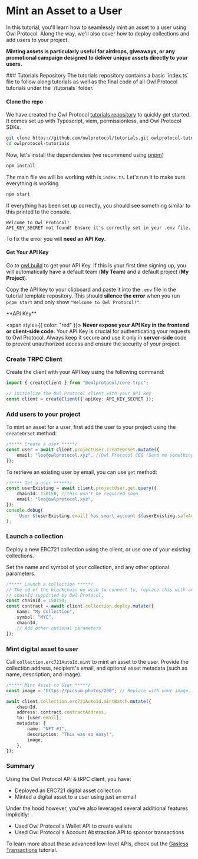 
# Mint an Asset to a User

In this tutorial, you'll learn how to seamlessly mint an asset to a user using Owl Protocol. Along the way, we'll also cover how to deploy collections and add users to your project.

**Minting assets is particularly useful for airdrops, giveaways, or any promotional campaign designed to deliver unique assets directly to your users.**

<Steps>
### Tutorials Repository
<Callout>
    The tutorials repository contains a basic `index.ts` file to follow along tutorials as well as the final code of all Owl Protocol tutorials under the `/tutorials` folder.
</Callout>

#### Clone the repo

We have created the Owl Protocol [tutorials repository](https://github.com/owlprotocol/tutorials.git) to quickly get started. It comes set up with Typescript, viem, permissionless, and Owl Protocol SDKs.

```bash
git clone https://github.com/owlprotocol/tutorials.git owlprotocol-tutorials
cd owlprotocol-tutorials
```

Now, let's install the dependencies (we recommend using [pnpm](https://pnpm.io/))

```sh npm2yarn
npm install
```

The main file we will be working with is `index.ts`. Let's run it to make sure everything is working

```sh npm2yarn
npm start
```

If everything has been set up correctly, you should see something similar to this printed to the console.

```
Welcome to Owl Protocol!
API_KEY_SECRET not found! Ensure it's correctly set in your .env file.
```

To fix the error you will **need an API Key**.

#### Get Your API Key

Go to [owl.build](https://owl.build) to get your API Key. If this is your first time signing up, you will automatically have a default team (**My Team**) and a default project (**My Project**).

Copy the API key to your clipboard and paste it into the `.env` file in the tutorial template repository. This should **silence the error** when you run `pnpm start` and only show `"Welcome to Owl Protocol!"`.

<Callout type="warning">
  **API Key**

<span style={{ color: "red" }}>
    **Never expose your API Key in the frontend or client-side code.**
</span>
Your API Key is crucial for authenticating your requests to Owl Protocol. Always
keep it secure and use it only in **server-side** code to prevent unauthorized access
and ensure the security of your project.

</Callout>


<Screenshot src={projectApiKey} alt="projectApiKey" />

### Create TRPC Client

Create the client with your API key using the following command:

```ts copy showLineNumbers
import { createClient } from "@owlprotocol/core-trpc";

// Initialize the Owl Protocol client with your API key
const client = createClient({ apiKey: API_KEY_SECRET });
```

### Add users to your project

To mint an asset for a user, first add the user to your project using the `createOrSet` method:

```ts copy showLineNumbers
/***** Create a user *****/
const user = await client.projectUser.createOrSet.mutate({
    email: "leo@owlprotocol.xyz", //Owl Protocol CEO (Send me something cool!)
});
```

To retrieve an existing user by email, you can use `get` method:

```typescript
/***** Get a user ******/
const userExisting = await client.projectUser.get.query({
    chainId: 150150, //this won't be required soon
    email: "leo@owlprotocol.xyz",
});
console.debug(
    `User ${userExisting.email} has smart account ${userExisting.safeAddress}`
);
```

### Launch a collection

Deploy a new ERC721 collection using the client, or use one of your existing collections.

Set the name and symbol of your collection, and any other optional parameters.

```ts copy showLineNumbers
/***** Launch a collection *****/
// The id of the blockchain we wish to connect to, replace this with any
// chainId supported by Owl Protocol.
const chainId = 150150;
const contract = await client.collection.deploy.mutate({
    name: "My Collection",
    symbol: "MYC",
    chainId,
    // Add other optional parameters
});
```

### Mint digital asset to user

Call `collection.erc721AutoId.mint` to mint an asset to the user. Provide the collection address, recipient's email, and optional asset metadata (such as name, description, and image).

```ts copy showLineNumbers
/***** Mint Asset to User *****/
const image = "https://picsum.photos/200"; // Replace with your image. Make sure the image is properly hosted online.

await client.collection.erc721AutoId.mintBatch.mutate({
    chainId,
    address: contract.contractAddress,
    to: [user.email],
    metadata: {
        name: "NFT #1",
        description: "This was so easy!",
        image,
    },
});
```

</Steps>

### Summary

Using the Owl Protocol API & tRPC client, you have:

-   Deployed an ERC721 digital asset collection
-   Minted a digital asset to a user using just an email

Under the hood however, you've also leveraged several additional features implicitly:

-   Used Owl Protocol's Wallet API to create wallets
-   Used Owl Protocol's Account Abstraction API to sponsor transactions

To learn more about these advanced low-level APIs, check out the [Gasless Transactions](../tutorials-account-abstraction/gasless-transactions.mdx) tutorial.
